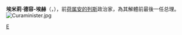 '''埃米莉·德容-埃赫'''（'''{{lang-nl|Emily Saïdy de Jongh-Elhage}}'''，{{bd|1946年|12月7日}}），前[[荷属安的列斯|荷属安的列斯]]政治家，為其解體前最後一任总理。
[[File:Curaminister.jpg|thumb]]
{{start box}}
{{succession box|[[埃廷·伊斯|埃廷·伊斯]]|職位廢除|荷属安的列斯总理|2006年至2010年}}
{{end box}}
{{America-poli-bio-stub}}
[[Category:荷属安的列斯总理|E]]